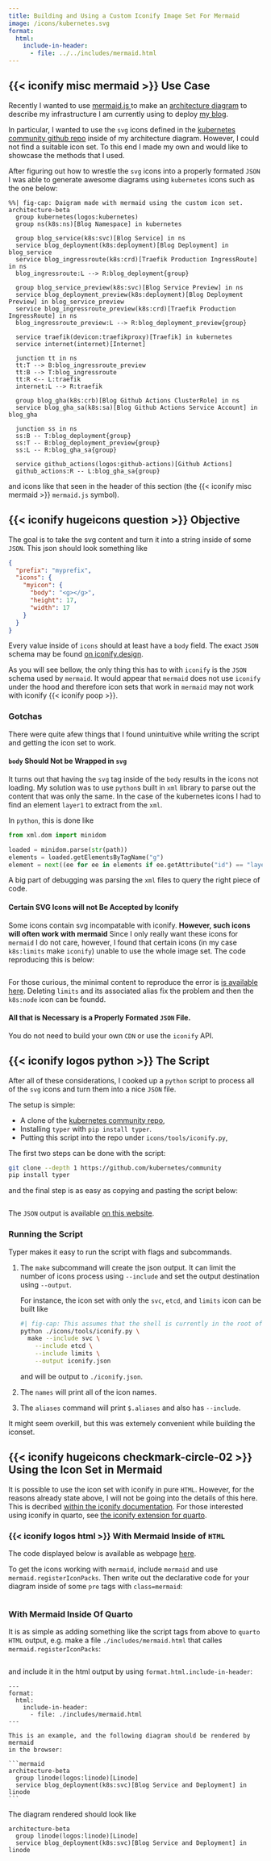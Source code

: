 ```yaml
---
title: Building and Using a Custom Iconify Image Set For Mermaid
image: /icons/kubernetes.svg
format:
  html:
    include-in-header:
      - file: ../../includes/mermaid.html
---
```


## {{< iconify misc mermaid >}} Use Case

Recently I wanted to use [mermaid.js <span class="iconify" data-icon="misc:mermaid"></span>](https://mermaid.js.org) to make an
[architecture diagram](https://mermaid.js.org/syntax/architecture.html) to
describe my infrastructure I am currently using to deploy
[my blog](https://acederberg.io).

In particular, I wanted to use the `svg` icons defined in the [kubernetes community github repo](https://github.com/kubernetes/community/tree/master/icons/svg)
inside of my architecture diagram. However, I could not find a suitable icon set.
To this end I made my own and would like to showcase the methods that I used.

After figuring out how to wrestle the `svg` icons into a properly formated `JSON` I was able to generate
awesome diagrams using `kubernetes` icons such as the one below:

```mermaid
%%| fig-cap: Daigram made with mermaid using the custom icon set.
architecture-beta
  group kubernetes(logos:kubernetes)
  group ns(k8s:ns)[Blog Namespace] in kubernetes

  group blog_service(k8s:svc)[Blog Service] in ns
  service blog_deployment(k8s:deployment)[Blog Deployment] in blog_service
  service blog_ingressroute(k8s:crd)[Traefik Production IngressRoute] in ns
  blog_ingressroute:L --> R:blog_deployment{group}

  group blog_service_preview(k8s:svc)[Blog Service Preview] in ns
  service blog_deployment_preview(k8s:deployment)[Blog Deployment Preview] in blog_service_preview
  service blog_ingressroute_preview(k8s:crd)[Traefik Production IngressRoute] in ns
  blog_ingressroute_preview:L --> R:blog_deployment_preview{group}

  service traefik(devicon:traefikproxy)[Traefik] in kubernetes
  service internet(internet)[Internet]

  junction tt in ns
  tt:T --> B:blog_ingressroute_preview
  tt:B --> T:blog_ingressroute
  tt:R <-- L:traefik
  internet:L --> R:traefik

  group blog_gha(k8s:crb)[Blog Github Actions ClusterRole] in ns
  service blog_gha_sa(k8s:sa)[Blog Github Actions Service Account] in blog_gha

  junction ss in ns
  ss:B -- T:blog_deployment{group}
  ss:T -- B:blog_deployment_preview{group}
  ss:L -- R:blog_gha_sa{group}

  service github_actions(logos:github-actions)[Github Actions]
  github_actions:R -- L:blog_gha_sa{group}
```

and icons like that seen in the header of this section (the {{< iconify misc mermaid >}} `mermaid.js` symbol).

## {{< iconify hugeicons question >}} Objective

The goal is to take the svg content and turn it into a string inside of some
`JSON`. This json should look something like

```json
{
  "prefix": "myprefix",
  "icons": {
    "myicon": {
      "body": "<g></g>",
      "height": 17,
      "width": 17
    }
  }
}
```

Every value inside of `icons` should at least have a `body` field.
The exact `JSON` schema may be found [on iconify.design](https://iconify.design/docs/types/iconify-json.html).

::: { .callout-note }

As you will see bellow, the only thing this has to with `iconify` is the `JSON` schema used by `mermaid`.
It would appear that `mermaid` does not use `iconify` under the hood and therefore icon sets that work in `mermaid` may not work with iconify {{< iconify poop >}}.

:::

### Gotchas

There were quite afew things that I found unintuitive while writing the script
and getting the icon set to work.

::: { .callout-warning }

#### `body` Should Not be Wrapped in `svg`

It turns out that having the `svg` tag inside of the `body` results in the icons not loading.
My solution was to use `python`s built in `xml` library to parse out the
content that was only the same. In the case of the kubernetes icons I had to find
an element `layer1` to extract from the `xml`.

In `python`, this is done like

```python
from xml.dom import minidom

loaded = minidom.parse(str(path))
elements = loaded.getElementsByTagName("g")
element = next((ee for ee in elements if ee.getAttribute("id") == "layer1"), None)
```

A big part of debugging was parsing the `xml` files to query the right piece
of code.

:::

::: { .callout-warning }

#### Certain SVG Icons will not Be Accepted by Iconify

Some icons contain svg incompatable with iconify.
**However, such icons will often work with mermaid**
Since I only really want these icons for `mermaid` I do not care, however,
I found that certain icons (in my case `k8s:limits` make `iconify`) unable to use the whole image set.
The code reproducing this is below:

```.html

```

For those curious, the minimal content to reproduce the error is [is available here](./iconify.html).
Deleting `limits` and its associated alias fix the problem and then the `k8s:node` icon can be foundd.

:::

::: { .callout-warning }

#### All that is Necessary is a Properly Formated `JSON` File.

You do not need to build your own `CDN` or use the `iconify` API.

:::

## {{< iconify logos python >}} The Script

After all of these considerations, I cooked up a `python` script to process all of the
`svg` icons and turn them into a nice `JSON` file.

The setup is simple:

- A clone of the [kubernetes community repo](https://github.com/kubernetes),
- Installing `typer` with `pip install typer`.
- Putting this script into the repo under `icons/tools/iconify.py`,

The first two steps can be done with the script:

```sh
git clone --depth 1 https://github.com/kubernetes/community
pip install typer
```

and the final step is as easy as copying and pasting the script below:

```.python

```

::: {.callout-note}

The `JSON` output is available [on this website](/icons/kubernetes.json).

:::

### Running the Script

Typer makes it easy to run the script with flags and subcommands.

1. The `make` subcommand will create the json output.
   It can limit the number of icons process using `--include` and set the output destination using `--output`.

   For instance, the icon set with only the `svc`, `etcd`, and `limits` icon can be built like

   ```sh
   #| fig-cap: This assumes that the shell is currently in the root of the cloned community repo.
   python ./icons/tools/iconify.py \
     make --include svc \
       --include etcd \
       --include limits \
       --output iconify.json
   ```

   and will be output to `./iconify.json`.

2. The `names` will print all of the icon names.
3. The `aliases` command will print `$.aliases` and also has `--include`.

It might seem overkill, but this was extemely convenient while building the iconset.

## {{< iconify hugeicons checkmark-circle-02 >}} Using the Icon Set in Mermaid

::: { .callout-note }

It is possible to use the icon set with iconify in pure `HTML`.
However, for the reasons already state above, I will not be going into the details of this here.
This is decribed [within the iconify documentation](https://iconify.design/docs/icon-components/svg-framework/).
For those interested using iconify in quarto, see [the iconify extension for quarto](https://github.com/mcanouil/quarto-iconify).

:::

### {{< iconify logos html >}} With Mermaid Inside of `HTML`

::: { .callout-note }

The code displayed below is available as webpage [here](./mermaid.html).

:::

To get the icons working with `mermaid`, include `mermaid` and use `mermaid.registerIconPacks`.
Then write out the declarative code for your diagram inside of some `pre` tags with `class=mermaid`:

```.html

```

### With Mermaid Inside Of Quarto

It is as simple as adding something like the script tags from above to `quarto` `HTML`
output, e.g. make a file `./includes/mermaid.html` that calles `mermaid.registerIconPacks`:

```.html

```

and include it in the html output by using `format.html.include-in-header`:

````quarto
---
format:
  html:
    include-in-header:
      - file: ./includes/mermaid.html
---

This is an example, and the following diagram should be rendered by mermaid
in the browser:

```mermaid
architecture-beta
  group linode(logos:linode)[Linode]
  service blog_deployment(k8s:svc)[Blog Service and Deployment] in linode
```

````

The diagram rendered should look like

```mermaid
architecture-beta
  group linode(logos:linode)[Linode]
  service blog_deployment(k8s:svc)[Blog Service and Deployment] in linode
```

<!--
With this script in the head, it is also possible to use iconify icons inline
with [the iconify extension for quarto](https://github.com/mcanouil/quarto-iconify),
for instance

```
{{< iconify k8s svc >}}
```

will render to {{< iconify k8s svc >}}.
-->
